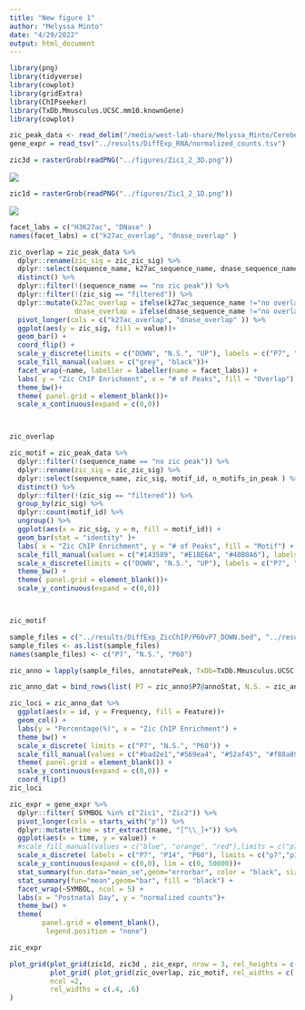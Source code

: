 ```yaml
---
title: "New figure 1"
author: "Melyssa Minto"
date: "4/29/2022"
output: html_document
---
```


```r
library(png)
library(tidyverse)
library(cowplot)
library(gridExtra)
library(ChIPseeker)
library(TxDb.Mmusculus.UCSC.mm10.knownGene)
library(cowplot)
```

```r
zic_peak_data <- read_delim("/media/west-lab-share/Melyssa_Minto/Cerebellum/zic_analysis/results/FinalTables/zic_peak_data.txt", delim = "\t", escape_double = FALSE, trim_ws = TRUE)
gene_expr = read_tsv("../results/DiffExp_RNA/normalized_counts.tsv")


```
```r
zic3d = rasterGrob(readPNG("../figures/Zic1_2_3D.png"))
```
![](../figures/Zic1_2_3D.png)

```r
zic1d = rasterGrob(readPNG("../figures/Zic1_2_1D.png"))

```

![](../figures/Zic1_2_1D.png)

```r

facet_labs = c("H3K27ac", "DNase" )
names(facet_labs) = c("k27ac_overlap", "dnase_overlap" )

zic_overlap = zic_peak_data %>% 
  dplyr::rename(zic_sig = zic_zic_sig) %>% 
  dplyr::select(sequence_name, k27ac_sequence_name, dnase_sequence_name, ends_with("sig")) %>% 
  distinct() %>% 
  dplyr::filter(!(sequence_name == "no zic peak")) %>% 
  dplyr::filter(!(zic_sig == "filtered")) %>% 
  dplyr::mutate(k27ac_overlap = ifelse(k27ac_sequence_name !="no overlap" & k27ac_sig %in% c(zic_sig, "N.S.") , 'yes', 'no'),
                dnase_overlap = ifelse(dnase_sequence_name !="no overlap" & dnase_sig  %in% c(zic_sig, "N.S.") , 'yes', 'no')) %>%  
  pivot_longer(cols = c("k27ac_overlap", "dnase_overlap" )) %>% 
  ggplot(aes(y = zic_sig, fill = value))+
  geom_bar() +
  coord_flip() +
  scale_y_discrete(limits = c("DOWN", "N.S.", "UP"), labels = c("P7", "N.S.", "P60")) +
  scale_fill_manual(values = c("grey", "black"))+
  facet_wrap(~name, labeller = labeller(name = facet_labs)) +
  labs( y = "Zic ChIP Enrichment", x = "# of Peaks", fill = "Overlap") +
  theme_bw()+
  theme( panel.grid = element_blank())+
  scale_x_continuous(expand = c(0,0))



zic_overlap
```


```r
zic_motif = zic_peak_data %>% 
  dplyr::filter(!(sequence_name == "no zic peak")) %>% 
  dplyr::rename(zic_sig = zic_zic_sig) %>% 
  dplyr::select(sequence_name, zic_sig, motif_id, n_motifs_in_peak ) %>% 
  distinct() %>% 
  dplyr::filter(!(zic_sig == "filtered")) %>% 
  group_by(zic_sig) %>% 
  dplyr::count(motif_id) %>%
  ungroup() %>% 
  ggplot(aes(x = zic_sig, y = n, fill = motif_id)) +
  geom_bar(stat = "identity" )+
  labs( x = "Zic ChIP Enrichment", y = "# of Peaks", fill = "Motif") +
  scale_fill_manual(values = c("#143589", "#E1BE6A", "#40B0A6"), labels = c("No Zic Motif", "Zic1 Motif", "Zic2 Motif"), limits = c("no motif", "ZIC1_MOUSE.H11MO.0.B","ZIC2_MOUSE.H11MO.0.C"))+
  scale_x_discrete(limits = c("DOWN", "N.S.", "UP"), labels = c("P7", "N.S.", "P60"))+
  theme_bw() +
  theme( panel.grid = element_blank())+
  scale_y_continuous(expand = c(0,0))



zic_motif
```


```r
sample_files = c("../results/DiffExp_ZicChIP/P60vP7_DOWN.bed", "../results/DiffExp_ZicChIP/P60vP7_NS.bed", "../results/DiffExp_ZicChIP/P60vP7_UP.bed")
sample_files <- as.list(sample_files)
names(sample_files) <- c("P7", "N.S.", "P60")

zic_anno = lapply(sample_files, annotatePeak, TxDb=TxDb.Mmusculus.UCSC.mm10.knownGene, tssRegion=c(-1000, 1000), verbose=FALSE)

zic_anno_dat = bind_rows(list( P7 = zic_anno$P7@annoStat, N.S. = zic_anno$N.S.@annoStat, P60 = zic_anno$P60@annoStat), .id = "id")

zic_loci = zic_anno_dat %>% 
  ggplot(aes(x = id, y = Frequency, fill = Feature))+
  geom_col() +
  labs(y = "Percentage(%)", x = "Zic ChIP Enrichment") +
  theme_bw() +
  scale_x_discrete( limits = c("P7", "N.S.", "P60")) +
  scale_fill_manual(values = c("#bad2e1","#569ea4", "#52af45", "#f88a89", "#f06c45", "#fe870d", "#b294c7","#c7b699", "#b15928"))+
  theme( panel.grid = element_blank()) +
  scale_y_continuous(expand = c(0,0)) + 
  coord_flip()
zic_loci
```
```r
zic_expr = gene_expr %>% 
  dplyr::filter( SYMBOL %in% c("Zic1", "Zic2")) %>% 
  pivot_longer(cols = starts_with("p")) %>% 
  dplyr::mutate(time = str_extract(name, "[^\\_]+")) %>% 
  ggplot(aes(x = time, y = value)) +
  #scale_fill_manual(values = c("blue", "orange", "red"),limits = c("p7","p14", "p60") )+
  scale_x_discrete( labels = c("P7", "P14", "P60"), limits = c("p7","p14", "p60")) +
  scale_y_continuous(expand = c(0,0), lim = c(0, 50000))+
  stat_summary(fun.data="mean_se",geom="errorbar", color = "black", size = .5, width = .5) +
  stat_summary(fun="mean",geom="bar", fill = "black") +
  facet_wrap(~SYMBOL, ncol = 5) +
  labs(x = "Postnatal Day", y = "normalized counts")+
  theme_bw() +
  theme(
        panel.grid = element_blank(),
         legend.position = "none") 

zic_expr
```

```r
plot_grid(plot_grid(zic1d, zic3d , zic_expr, nrow = 3, rel_heights = c(.10, .45, .45), align = "r",scale = c(1, .9, 1), labels = c("A", "B", "C")),
          plot_grid( plot_grid(zic_overlap, zic_motif, rel_widths = c( 1.5, 1.25), nrow = 1, labels = c( "D", "E")), zic_loci, nrow = 2, labels = c("","F")),
          ncol =2,
          rel_widths = c(.4, .6)
)
      

```

